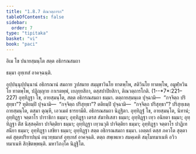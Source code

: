 ```yaml
---
title: "1.8.7 ติณวตฺถารก"
tableOfContents: false
sidebar:
  order: 7
type: "tipitaka"
basket: "vi"
book: "paci"
---
```



<DynamicBreadcrumb />


<Paragraph number="2093" type="center" book="paci">
อิเม โข ปนายสฺมนฺโต สตฺต อธิกรณสมถา

  
ธมฺมา อุทฺเทสํ อาคจฺฉนฺติ.


</Paragraph>

<Division number="655" book="paci">

<Paragraph number="2094" book="paci">
อุปฺปนฺนุปฺปนฺนานํ อธิกรณานํ สมถาย วูปสมาย สมฺมุขาวินโย ทาตพฺโพ, สติวินโย ทาตพฺโพ, อมูฬฺหวินโย ทาตพฺโพ, ปฏิญฺญาย กาเรตพฺพํ, เยภุยฺยสิกา, ตสฺสปาปิยสิกา, ติณวตฺถารโกติ. (1--*7*:<Emphasis>221–227</Emphasis>)
</Paragraph>

<Paragraph number="2095" book="paci">
อุทฺทิฏฺฐา โข, อายสฺมนฺโต, สตฺต อธิกรณสมถา ธมฺมา. ตตฺถายสฺมนฺเต ปุจฺฉามิ—  “กจฺจิตฺถ ปริสุทฺธา”? ทุติยมฺปิ ปุจฺฉามิ—  “กจฺจิตฺถ ปริสุทฺธา”? ตติยมฺปิ ปุจฺฉามิ—  “กจฺจิตฺถ ปริสุทฺธา”? ปริสุทฺเธตฺถายสฺมนฺโต, ตสฺมา ตุณฺหี, เอวเมตํ ธารยามีติ.

</Paragraph>
</Division>

<Paragraph number="2096" type="center" book="paci">
อธิกรณสมถา นิฏฺฐิตา.


</Paragraph>

<Paragraph number="2097" book="paci">
อุทฺทิฏฺฐํ โข, อายสฺมนฺโต, นิทานํ; อุทฺทิฏฺฐา จตฺตาโร ปาราชิกา ธมฺมา; อุทฺทิฏฺฐา เตรส สํฆาทิเสสา ธมฺมา; อุทฺทิฏฺฐา เทฺว อนิยตา ธมฺมา; อุทฺทิฏฺฐา ติํส นิสฺสคฺคิยา ปาจิตฺติยา ธมฺมา; อุทฺทิฏฺฐา เทฺวนวุติ ปาจิตฺติยา ธมฺมา; อุทฺทิฏฺฐา จตฺตาโร ปาฏิเทสนียา ธมฺมา; อุทฺทิฏฺฐา เสขิยา ธมฺมา; อุทฺทิฏฺฐา สตฺต อธิกรณสมถา ธมฺมา. เอตฺตกํ ตสฺส ภควโต สุตฺตาคตํ สุตฺตปริยาปนฺนํ อนฺวทฺธมาสํ อุทฺเทสํ อาคจฺฉติ. ตตฺถ สพฺเพเหว สมคฺเคหิ สมฺโมทมาเนหิ อวิวทมาเนหิ สิกฺขิตพฺพนฺติ.

</Paragraph>

<Paragraph number="2098" type="center" book="paci">
มหาวิภงฺโค นิฏฺฐิโต.
</Paragraph>